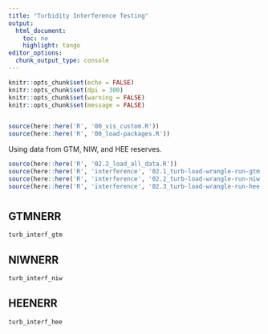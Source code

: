---
title: "Turbidity Interference Testing"
output:
  html_document:
    toc: no
    highlight: tango
editor_options:
  chunk_output_type: console
---

```{r setup, include = FALSE}
knitr::opts_chunk$set(echo = FALSE)
knitr::opts_chunk$set(dpi = 300)
knitr::opts_chunk$set(warning = FALSE)
knitr::opts_chunk$set(message = FALSE)


source(here::here('R', '00_vis_custom.R'))
source(here::here('R', '00_load-packages.R'))
```

Using data from GTM, NIW, and HEE reserves.

```{r load-data, include = FALSE, results = FALSE}

source(here::here('R', '02.2_load_all_data.R'))
source(here::here('R', 'interference', '02.1_turb-load-wrangle-run-gtm.R'))
source(here::here('R', 'interference', '02.2_turb-load-wrangle-run-niw.R'))
source(here::here('R', 'interference', '02.3_turb-load-wrangle-run-hee.R'))
```

# {.tabset .tabset-pills}

## GTMNERR
```{r, fig.cap = "Average turbidity (FNU) and chlorophyll fluorescence (RFU) from three separate trials conducted by the Guana Tolomato Matanzas NERR."}
turb_interf_gtm
```


## NIWNERR

```{r, fig.cap = "Average turbidity (FNU) and chlorophyll fluorescence (RFU) from three separate trials conducted by the North Inlet-Winyah Bay NERR."}
turb_interf_niw
```

## HEENERR

```{r, fig.cap = "Average turbidity (FNU) and chlorophyll fluorescence (RFU) from two separate trials conducted by the He'eia NERR."}
turb_interf_hee
```